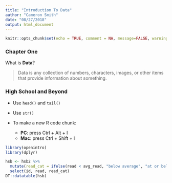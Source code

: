```yaml
---
title: "Introduction To Data"
author: "Cameron Smith"
date: "08/27/2018"
output: html_document
---
```


```r
knitr::opts_chunk$set(echo = TRUE, comment = NA, message=FALSE, warning=FALSE, fig.align="center")
```

### Chapter One

What is  **Data**?

>Data is any collection of numbers, characters, images, or other items that provide information about something.

### High School and Beyond

* Use `head()` and `tail()`
* Use `str()`

* To make a new R code chunk:
    * **PC**: press Ctrl + Alt + I
    * **Mac**: press Ctrl + Shift + I


```r
library(openintro)
library(dplyr)

hsb <- hsb2 %>%
  mutate(read_cat = ifelse(read < avg_read, "below average", "at or below average")) %>%
  select(id, read, read_cat)
DT::datatable(hsb)
```


```r

```
